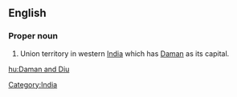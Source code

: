 ==English==
{{wikipedia}}

===Proper noun===
{{en-proper noun}}
# Union territory in western [[India]] which has [[Daman]] as its capital.

[[Category:India]]

[[hu:Daman and Diu]]